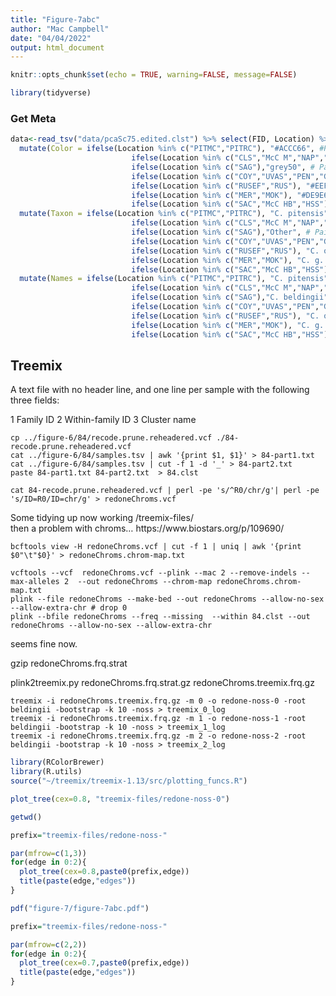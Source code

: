 ```yaml
---
title: "Figure-7abc"
author: "Mac Campbell"
date: "04/04/2022"
output: html_document
---
```


```r
knitr::opts_chunk$set(echo = TRUE, warning=FALSE, message=FALSE)
```

```r
library(tidyverse)
```

### Get Meta

```r
data<-read_tsv("data/pcaSc75.edited.clst") %>% select(FID, Location) %>%
  mutate(Color = ifelse(Location %in% c("PITMC","PITRC"), "#ACCC66", #Pit
                           ifelse(Location %in% c("CLS","McC M","NAP","PUT BC","PUT RR","SUS","WAD"), "grey50",   #Prickly
                           ifelse(Location %in% c("SAG"),"grey50", # Paiute
                           ifelse(Location %in% c("COY","UVAS","PEN","GUAD"),"#E8BEFF", # C o o
                           ifelse(Location %in% c("RUSEF","RUS"), "#EEF1A0", # C o p
                           ifelse(Location %in% c("MER","MOK"), "#DE9E66", # C g g
                           ifelse(Location %in% c("SAC","McC HB","HSS"), "#439AB0", "grey50")))))))) %>%
  mutate(Taxon = ifelse(Location %in% c("PITMC","PITRC"), "C. pitensis", #Pit
                           ifelse(Location %in% c("CLS","McC M","NAP","PUT BC","PUT RR","SUS","WAD"), "Other",   #Prickly
                           ifelse(Location %in% c("SAG"),"Other", # Paiute
                           ifelse(Location %in% c("COY","UVAS","PEN","GUAD"),"C. o. ohlone", # C o o
                           ifelse(Location %in% c("RUSEF","RUS"), "C. o. pomo", # C o p
                           ifelse(Location %in% c("MER","MOK"), "C. g. gulosus", # C g g
                           ifelse(Location %in% c("SAC","McC HB","HSS"), "C. g. wintu", "Other")))))))) %>%
  mutate(Names = ifelse(Location %in% c("PITMC","PITRC"), "C. pitensis", #Pit
                           ifelse(Location %in% c("CLS","McC M","NAP","PUT BC","PUT RR","SUS","WAD"), "C. asper",   #Prickly
                           ifelse(Location %in% c("SAG"),"C. beldingii", # Paiute
                           ifelse(Location %in% c("COY","UVAS","PEN","GUAD"),"C. o. ohlone", # C o o
                           ifelse(Location %in% c("RUSEF","RUS"), "C. o. pomo", # C o p
                           ifelse(Location %in% c("MER","MOK"), "C. g. gulosus", # C g g
                           ifelse(Location %in% c("SAC","McC HB","HSS"), "C. g. wintu", "Other"))))))))
```


## Treemix

A text file with no header line, and one line per sample with the following three fields:

1 Family ID 2 Within-family ID 3 Cluster name

`cp ../figure-6/84/recode.prune.reheadered.vcf ./84-recode.prune.reheadered.vcf`      
`cat ../figure-6/84/samples.tsv | awk '{print $1, $1}' > 84-part1.txt`      
`cat ../figure-6/84/samples.tsv | cut -f 1 -d '_' > 84-part2.txt`     
`paste 84-part1.txt 84-part2.txt  > 84.clst`      

`cat 84-recode.prune.reheadered.vcf | perl -pe 's/^R0/chr/g'| perl -pe 's/ID=R0/ID=chr/g' > redoneChroms.vcf`      
    
Some tidying up now working /treemix-files/      
then a problem with chroms... https://www.biostars.org/p/109690/     

`bcftools view -H redoneChroms.vcf | cut -f 1 | uniq | awk '{print $0"\t"$0}' > redoneChroms.chrom-map.txt`      

`vcftools --vcf  redoneChroms.vcf --plink --mac 2 --remove-indels --max-alleles 2  --out redoneChroms --chrom-map redoneChroms.chrom-map.txt`     
`plink --file redoneChroms --make-bed --out redoneChroms --allow-no-sex --allow-extra-chr # drop 0`     
`plink --bfile redoneChroms --freq --missing  --within 84.clst --out redoneChroms --allow-no-sex --allow-extra-chr`      
 
seems fine now.      

gzip redoneChroms.frq.strat       

plink2treemix.py redoneChroms.frq.strat.gz redoneChroms.treemix.frq.gz      


`treemix -i redoneChroms.treemix.frq.gz -m 0 -o redone-noss-0 -root beldingii -bootstrap -k 10 -noss > treemix_0_log`   
`treemix -i redoneChroms.treemix.frq.gz -m 1 -o redone-noss-1 -root beldingii -bootstrap -k 10 -noss > treemix_1_log`    
`treemix -i redoneChroms.treemix.frq.gz -m 2 -o redone-noss-2 -root beldingii -bootstrap -k 10 -noss > treemix_2_log`      


```r
library(RColorBrewer)
library(R.utils)
source("~/treemix/treemix-1.13/src/plotting_funcs.R")

```


```r
plot_tree(cex=0.8, "treemix-files/redone-noss-0")
```

```r
getwd()

prefix="treemix-files/redone-noss-"

par(mfrow=c(1,3))
for(edge in 0:2){
  plot_tree(cex=0.8,paste0(prefix,edge))
  title(paste(edge,"edges"))
}
```



```r
pdf("figure-7/figure-7abc.pdf")

prefix="treemix-files/redone-noss-"

par(mfrow=c(2,2))
for(edge in 0:2){
  plot_tree(cex=0.7,paste0(prefix,edge))
  title(paste(edge,"edges"))
}
```

